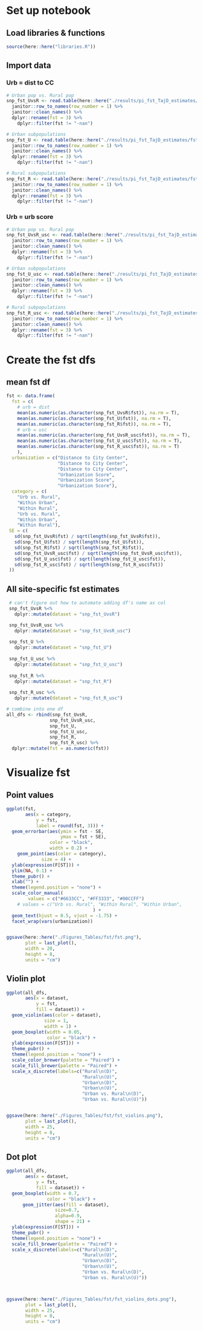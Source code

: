 # Set up notebook
## Load libraries & functions
```r
source(here::here("libraries.R"))
```

## Import data
### Urb = dist to CC
```r
# Urban pop vs. Rural pop
snp_fst_UvsR <- read.table(here::here("./results/pi_fst_TajD_estimates/fst/fst_mmaf0.05_R0.75_no-IBD_vcf-all/fst_urb_vs_rur_dist/urb_vs_rur.weir.fst")) %>%
  janitor::row_to_names(row_number = 1) %>%
  janitor::clean_names() %>%
  dplyr::rename(fst = 3) %>%
    dplyr::filter(fst != "-nan") 

# Urban subpopulations
snp_fst_U <- read.table(here::here("./results/pi_fst_TajD_estimates/fst/fst_mmaf0.05_R0.75_no-IBD_vcf-all/fst_urb_dist/urb_.weir.fst")) %>%
  janitor::row_to_names(row_number = 1) %>%
  janitor::clean_names() %>%
  dplyr::rename(fst = 3) %>%
    dplyr::filter(fst != "-nan") 

# Rural subpopulations
snp_fst_R <- read.table(here::here("./results/pi_fst_TajD_estimates/fst/fst_mmaf0.05_R0.75_no-IBD_vcf-all/fst_rur_dist/rur_.weir.fst")) %>%
  janitor::row_to_names(row_number = 1) %>%
  janitor::clean_names() %>%
  dplyr::rename(fst = 3) %>%
    dplyr::filter(fst != "-nan") 
```

### Urb = urb score
```r
# Urban pop vs. Rural pop
snp_fst_UvsR_usc <- read.table(here::here("./results/pi_fst_TajD_estimates/fst/fst_mmaf0.05_R0.75_no-IBD_vcf-all/fst_urb_vs_rur_usc/urb_vs_rur_usc.weir.fst")) %>%
  janitor::row_to_names(row_number = 1) %>%
  janitor::clean_names() %>%
  dplyr::rename(fst = 3) %>%
    dplyr::filter(fst != "-nan") 

# Urban subpopulations
snp_fst_U_usc <- read.table(here::here("./results/pi_fst_TajD_estimates/fst/fst_mmaf0.05_R0.75_no-IBD_vcf-all/fst_urb_usc/urb_usc.weir.fst")) %>%
  janitor::row_to_names(row_number = 1) %>%
  janitor::clean_names() %>%
  dplyr::rename(fst = 3) %>%
    dplyr::filter(fst != "-nan") 

# Rural subpopulations
snp_fst_R_usc <- read.table(here::here("./results/pi_fst_TajD_estimates/fst/fst_mmaf0.05_R0.75_no-IBD_vcf-all/fst_rur_usc/rur_usc.weir.fst")) %>%
  janitor::row_to_names(row_number = 1) %>%
  janitor::clean_names() %>%
  dplyr::rename(fst = 3) %>%
    dplyr::filter(fst != "-nan") 
```

# Create the fst dfs
## mean fst df
```r
fst <- data.frame(
  fst = c(
    # urb = dist
    mean(as.numeric(as.character(snp_fst_UvsR$fst)), na.rm = T),
    mean(as.numeric(as.character(snp_fst_U$fst)), na.rm = T),
    mean(as.numeric(as.character(snp_fst_R$fst)), na.rm = T),
    # urb = usc
    mean(as.numeric(as.character(snp_fst_UvsR_usc$fst)), na.rm = T),
    mean(as.numeric(as.character(snp_fst_U_usc$fst)), na.rm = T),
    mean(as.numeric(as.character(snp_fst_R_usc$fst)), na.rm = T)
    ), 
  urbanization = c("Distance to City Center",
                   "Distance to City Center",
                   "Distance to City Center",
                   "Urbanization Score",
                   "Urbanization Score",
                   "Urbanization Score"),
  category = c(
    "Urb vs. Rural",
    "Within Urban",
    "Within Rural",
    "Urb vs. Rural",
    "Within Urban",
    "Within Rural"),
 SE = c(
   sd(snp_fst_UvsR$fst) / sqrt(length(snp_fst_UvsR$fst)),
   sd(snp_fst_U$fst) / sqrt(length(snp_fst_U$fst)),
   sd(snp_fst_R$fst) / sqrt(length(snp_fst_R$fst)),
   sd(snp_fst_UvsR_usc$fst) / sqrt(length(snp_fst_UvsR_usc$fst)),
   sd(snp_fst_U_usc$fst) / sqrt(length(snp_fst_U_usc$fst)),
   sd(snp_fst_R_usc$fst) / sqrt(length(snp_fst_R_usc$fst))
 ))


```

## All site-specific fst estimates
```r
 # can't figure out how to automate adding df's name as col
 snp_fst_UvsR %<%
   dplyr::mutate(dataset = "snp_fst_UvsR")

 snp_fst_UvsR_usc %<%
   dplyr::mutate(dataset = "snp_fst_UvsR_usc")
 
 snp_fst_U %<%
   dplyr::mutate(dataset = "snp_fst_U")
 
 snp_fst_U_usc %<%
   dplyr::mutate(dataset = "snp_fst_U_usc")
 
 snp_fst_R %<%
   dplyr::mutate(dataset = "snp_fst_R")
 
 snp_fst_R_usc %<%
   dplyr::mutate(dataset = "snp_fst_R_usc")

# combine into one df
all_dfs <- rbind(snp_fst_UvsR,
                snp_fst_UvsR_usc,
                snp_fst_U,
                snp_fst_U_usc,
                snp_fst_R,
                snp_fst_R_usc) %>%
  dplyr::mutate(fst = as.numeric(fst))

```

# Visualize fst
## Point values
```r

ggplot(fst, 
       aes(x = category,
           y = fst,
           label = round(fst, 3))) +
  geom_errorbar(aes(ymin = fst - SE,
                    ymax = fst + SE),
                color = "black",
                width = 0.2) +
    geom_point(aes(color = category),
             size = 4) +
  ylab(expression(F[ST])) +
  ylim(NA, 0.1) +
  theme_pubr() +
  xlab("") +
  theme(legend.position = "none") +
  scale_color_manual(
        values = c("#6633CC", "#FF3333", "#00CCFF")
    # values = c("Urb vs. Rural", "Within Rural", "Within Urban",
                                ) +
  geom_text(hjust = 0.5, vjust = -1.75) +
  facet_wrap(vars(urbanization))


ggsave(here::here("./Figures_Tables/fst/fst.png"), 
       plot = last_plot(),
       width = 20,
       height = 8,
       units = "cm")

```

## Violin plot
```r

ggplot(all_dfs, 
       aes(x = dataset,
           y = fst,
           fill = dataset)) +
  geom_violin(aes(color = dataset),
              size = 1,
              width = 1) +
  geom_boxplot(width = 0.05,
               color = "black") +
  ylab(expression(F[ST])) +
  theme_pubr() +
  theme(legend.position = "none") +
  scale_color_brewer(palette = "Paired") +
  scale_fill_brewer(palette = "Paired") +
  scale_x_discrete(labels=c("Rural\n(D)",
                            "Rural\n(U)",
                            "Urban\n(D)",
                            "Urban\n(U)",
                            "Urban vs. Rural\n(D)",
                            "Urban vs. Rural\n(U)"))


ggsave(here::here("./Figures_Tables/fst/fst_violins.png"),
       plot = last_plot(),
       width = 25,
       height = 8,
       units = "cm")

```

## Dot plot
```r

ggplot(all_dfs, 
       aes(x = dataset,
           y = fst,
           fill = dataset)) +
  geom_boxplot(width = 0.7,
               color = "black") +
      geom_jitter(aes(fill = dataset),
                  size=0.7, 
                  alpha=0.9,
                  shape = 21) +
  ylab(expression(F[ST])) +
  theme_pubr() +
  theme(legend.position = "none") +
  scale_fill_brewer(palette = "Paired") +
  scale_x_discrete(labels=c("Rural\n(D)",
                            "Rural\n(U)",
                            "Urban\n(D)",
                            "Urban\n(U)",
                            "Urban vs. Rural\n(D)",
                            "Urban vs. Rural\n(U)"))



ggsave(here::here("./Figures_Tables/fst/fst_violins_dots.png"),
       plot = last_plot(),
       width = 25,
       height = 8,
       units = "cm")

```

